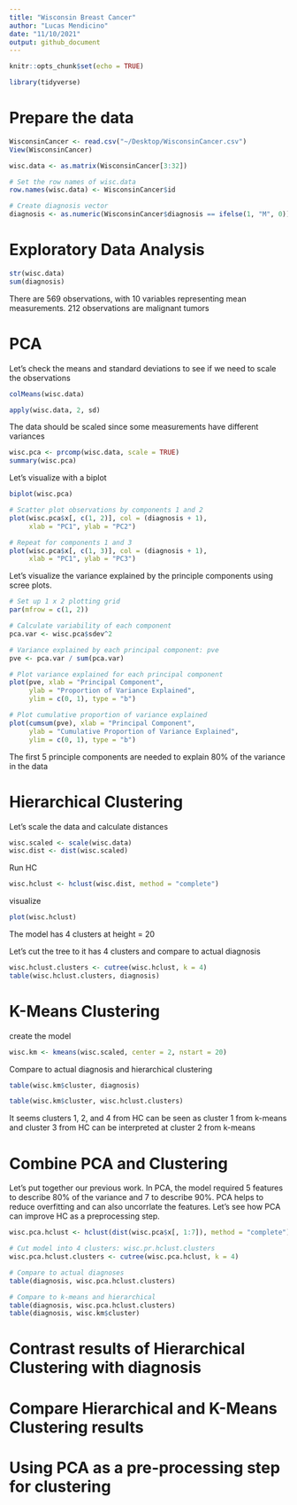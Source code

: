 ```yaml
---
title: "Wisconsin Breast Cancer"
author: "Lucas Mendicino"
date: "11/10/2021"
output: github_document
---
```


```r
knitr::opts_chunk$set(echo = TRUE)
```

```r
library(tidyverse)
```

# Prepare the data
```r
WisconsinCancer <- read.csv("~/Desktop/WisconsinCancer.csv")
View(WisconsinCancer)
```

```r
wisc.data <- as.matrix(WisconsinCancer[3:32])

# Set the row names of wisc.data
row.names(wisc.data) <- WisconsinCancer$id

# Create diagnosis vector
diagnosis <- as.numeric(WisconsinCancer$diagnosis == ifelse(1, "M", 0))
```

# Exploratory Data Analysis

```r
str(wisc.data)
sum(diagnosis)
```

There are 569 observations, with 10 variables representing mean measurements. 212 observations are malignant tumors

# PCA

Let's check the means and standard deviations to see if we need to scale the observations
```r
colMeans(wisc.data)
```

```r
apply(wisc.data, 2, sd)
```

The data should be scaled since some measurements have different variances
```r
wisc.pca <- prcomp(wisc.data, scale = TRUE)
summary(wisc.pca)
```

Let's visualize with a biplot
```r
biplot(wisc.pca)

# Scatter plot observations by components 1 and 2
plot(wisc.pca$x[, c(1, 2)], col = (diagnosis + 1), 
     xlab = "PC1", ylab = "PC2")

# Repeat for components 1 and 3
plot(wisc.pca$x[, c(1, 3)], col = (diagnosis + 1), 
     xlab = "PC1", ylab = "PC3")
```

Let's visualize the variance explained by the principle components using scree plots. 
```r
# Set up 1 x 2 plotting grid
par(mfrow = c(1, 2))

# Calculate variability of each component
pca.var <- wisc.pca$sdev^2

# Variance explained by each principal component: pve
pve <- pca.var / sum(pca.var)

# Plot variance explained for each principal component
plot(pve, xlab = "Principal Component", 
     ylab = "Proportion of Variance Explained", 
     ylim = c(0, 1), type = "b")

# Plot cumulative proportion of variance explained
plot(cumsum(pve), xlab = "Principal Component", 
     ylab = "Cumulative Proportion of Variance Explained", 
     ylim = c(0, 1), type = "b")
```

The first 5 principle components are needed to explain 80% of the variance in the data

# Hierarchical Clustering

Let's scale the data and calculate distances
```r
wisc.scaled <- scale(wisc.data)
wisc.dist <- dist(wisc.scaled)
```

Run HC
```r
wisc.hclust <- hclust(wisc.dist, method = "complete")

```

visualize

```r
plot(wisc.hclust)
```
The model has 4 clusters at height = 20

Let's cut the tree to it has 4 clusters and compare to actual diagnosis

```r
wisc.hclust.clusters <- cutree(wisc.hclust, k = 4)
table(wisc.hclust.clusters, diagnosis)
```



# K-Means Clustering

create the model

```r
wisc.km <- kmeans(wisc.scaled, center = 2, nstart = 20)
```

Compare to actual diagnosis and hierarchical clustering

```r
table(wisc.km$cluster, diagnosis)

table(wisc.km$cluster, wisc.hclust.clusters)
```

It seems clusters 1, 2, and 4 from HC can be seen as cluster 1 from k-means and cluster 3 from HC can be interpreted at cluster 2 from k-means



# Combine PCA and Clustering

Let's put together our previous work. In PCA, the model required 5 features to describe 80% of the variance and 7 to describe 90%. PCA helps to reduce overfitting and can also uncorrlate the features. Let's see how PCA can improve HC as a preprocessing step.

```r
wisc.pca.hclust <- hclust(dist(wisc.pca$x[, 1:7]), method = "complete")

```

```r
# Cut model into 4 clusters: wisc.pr.hclust.clusters
wisc.pca.hclust.clusters <- cutree(wisc.pca.hclust, k = 4)

# Compare to actual diagnoses
table(diagnosis, wisc.pca.hclust.clusters)

# Compare to k-means and hierarchical
table(diagnosis, wisc.pca.hclust.clusters)
table(diagnosis, wisc.km$cluster)

```






















# Contrast results of Hierarchical Clustering with diagnosis

# Compare Hierarchical and K-Means Clustering results

# Using PCA as a pre-processing step for clustering










